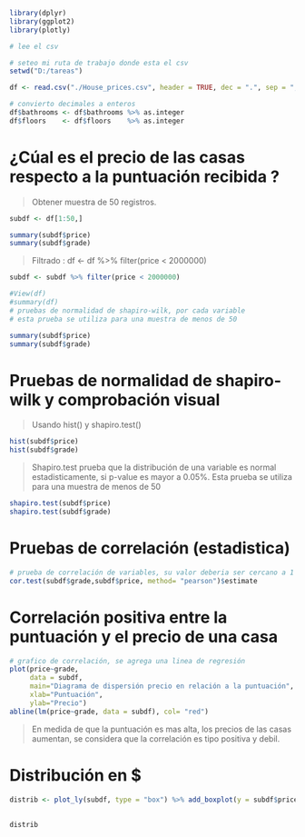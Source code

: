 ```r

library(dplyr)
library(ggplot2)
library(plotly)

# lee el csv 

# seteo mi ruta de trabajo donde esta el csv
setwd("D:/tareas")

df <- read.csv("./House_prices.csv", header = TRUE, dec = ".", sep = ",")

# convierto decimales a enteros
df$bathrooms <- df$bathrooms %>% as.integer
df$floors    <- df$floors    %>% as.integer

```

# ¿Cúal es el precio de las casas respecto a la puntuación recibida ?

> Obtener muestra de 50 registros.

```r

subdf <- df[1:50,]

summary(subdf$price)
summary(subdf$grade)

```

> Filtrado :  df <- df %>% filter(price < 2000000)

```r
subdf <- subdf %>% filter(price < 2000000)

#View(df)
#summary(df)
# pruebas de normalidad de shapiro-wilk, por cada variable
# esta prueba se utiliza para una muestra de menos de 50

summary(subdf$price)
summary(subdf$grade)

```

# Pruebas de normalidad de shapiro-wilk y comprobación visual
> Usando hist() y shapiro.test()

```r
hist(subdf$price)
hist(subdf$grade)

```

> Shapiro.test prueba que la distribución de una variable es normal estadisticamente, si p-value es mayor a 0.05%.
> Esta prueba se utiliza para una muestra de menos de 50

```r

shapiro.test(subdf$price)
shapiro.test(subdf$grade)

```


# Pruebas de correlación (estadistica)

```r
# prueba de correlación de variables, su valor deberia ser cercano a 1
cor.test(subdf$grade,subdf$price, method= "pearson")$estimate

```


# Correlación positiva entre la puntuación y el precio de una casa

```r
# grafico de correlación, se agrega una linea de regresión
plot(price~grade, 
     data = subdf, 
     main="Diagrama de dispersión precio en relación a la puntuación", 
     xlab="Puntuación", 
     ylab="Precio")
abline(lm(price~grade, data = subdf), col= "red")


```

> En medida de que la puntuación es mas alta, los precios de las casas aumentan, se considera que la correlación es tipo positiva y debil.

# Distribución en $

```r

distrib <- plot_ly(subdf, type = "box") %>% add_boxplot(y = subdf$price) %>% layout(title = "Distribución precios de las casas",
                                                                                      xaxis = list(title = ""),
                                                                                      yaxis = list(title = "Precio"))
distrib

```
